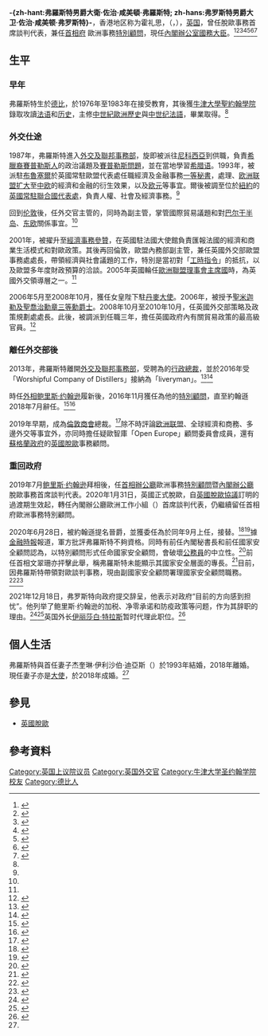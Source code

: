 {{noteTA|G1=PoliticiansUK|G2=UK Places|T=zh-hant:弗羅斯特男爵大衛·弗羅斯特;zh-hk:霍禮思;|1=zh-hant:弗羅斯特;zh-hk:霍禮思;}}
{{infobox officeholder
| honorific-prefix    = [[非常尊敬的|非常尊敬的]]
| name                = 弗羅斯特勳爵<br><small>{{lang|en|The Rt Hon. The Lord Frost}}</small>
| image               = The Lord Frost.jpg
| honorific-suffix    = {{post-nominals|country=GBR|CMG|PC|size=110%}}
| office              = [[內閣辦公室部長|內閣辦公室國務大臣]]
| term_start          = 2021年3月1日
| term_end            = 2021年12月18日
| primeminister       = [[鲍里斯·约翰逊|鲍里斯·约翰逊]]
| predecessor         = 職位創建
| successor           = 
| office1             = [[英國內閣辦公廳|歐洲工作小組首席談判代表]]
| term_start1         = 2020年1月31日
| term_end1           = 2021年12月18日
| primeminister1      = [[鲍里斯·约翰逊|鲍里斯·约翰逊]]
| predecessor1        = 職位創建
| successor1          = [[伊丽莎白·特拉斯|伊丽莎白·特拉斯]]
| office2             = [[唐寧街10號#首相辦公廳|首相辦公廳歐洲事務特別顧問]]
| term_start2         = 2019年7月24日
| term_end2           = 2021年3月1日
| primeminister2      = [[鲍里斯·约翰逊|鲍里斯·约翰逊]]
| predecessor2        = {{le|奧利·羅賓斯|Olly Robbins}}
| successor2          = 
| office3             = [[英國內閣辦公廳|脫歐事務首席談判代表]]
| primeminister3      = [[鲍里斯·约翰逊|鲍里斯·约翰逊]]
| term_start3         = 2019年7月29日
| term_end3           = 2020年1月31日
| predecessor3        = {{le|奧利·羅賓斯|Olly Robbins}}
| successor3          = 職位廢除
| office4             = [[外交、聯邦及發展事務大臣|外交及聯邦事務大臣特別顧問]]
| 1blankname4         = 外相
| 1namedata4          = [[鲍里斯·约翰逊|鲍里斯·约翰逊]]
| term_start4         = 2016年
| term_end4           = 2018年
| office5             = {{le|英國駐丹麥大使|Ambassador of the United Kingdom to Denmark}}
| term_start5         = 2006年5月1日
| term_end5           = 2008年10月31日
| predecessor5        = {{le|尼古拉斯·布朗 (外交官)|Nicholas Browne|尼古拉斯·布朗}}
| successor5          = {{le|尼克·阿切爾|Nick Archer}}
| office6             = [[英國上議院|英國上議院]]<br/>[[英國上議院#俗職議員|俗職議員]]
| term_start6         = 2020年9月8日
| term_end6           = 
| birth_date          = {{birth date and age|1965|2|21}}
| birth_name          = 大衛·佐治·咸美頓·弗羅斯特<small><br>David George Hamilton Frost</small>
| birth_place         = {{ENG}}[[德比_(英格蘭)|德比]]
| nationality         = {{UK}}
| spouse              = *{{marriage|杰奎琳·伊利沙伯·迪亞斯<br/>|1993|2018|end=d.}}
*{{marriage|{{le|哈莉特·馬修斯|Harriet Mathews}}|2018}}
| party               = [[保守黨_(英國)|保守黨]]<ref>{{Cite web|title=Parliamentary career for Lord Frost - MPs and Lords - UK Parliament|url=https://members.parliament.uk/member/4879/career|access-date=19 Oct 2020|website=[[英国议会|英国议会]]|language=en|archive-date=2020-09-19|archive-url=https://web.archive.org/web/20200919225749/https://members.parliament.uk/member/4879/career|dead-url=no}}</ref>
| alma_mater          = [[牛津大學聖約翰學院|牛津大學聖約翰學院]]
| occupation          = [[英国文官队伍|公務員]]
| profession          = {{hlist|{{le|女皇陛下外交官隊伍|Her Majesty's Diplomatic Service|外交官}}|[[英国政府特别顾问|特別顧問]]}}
}}
'''-{zh-hant:弗羅斯特男爵大衛·佐治·咸美頓·弗羅斯特; zh-hans:弗罗斯特男爵大卫·佐治·咸美顿·弗罗斯特}-'''，香港地区称为霍礼思，{{post-nominals|country=GBR|CMG||PC|sep=y|size=100%}}（{{lang-en|David George Hamilton Frost, Baron Frost}}，{{bd|1965年|2月21日}}），[[英国|英国]]{{le|女皇陛下外交官隊伍|Her Majesty's Diplomatic Service|外交官}}，曾任脫歐事務首席談判代表，兼任[[唐寧街10號#首相辦公廳|首相府]]<!--{{le|國家安全顧問 (英國)|National Security Adviser (United Kingdom)|國家安全顧問}}、-->歐洲事務[[英国政府特别顾问|特別顧問]]，現任[[內閣辦公室部長|內閣辦公室國務大臣]]。<ref>{{cite tweet|user=Number10press|number=1229521998197510146|title=The negotiations on the UK's future relationship with the EU are led by Task Force Europe, a team within No 10 who report directly into the Prime Minister. Follow this account for updates.|date=2020-02-17|language=en}}</ref><ref>{{cite web|url=https://www.independent.co.uk/news/uk/politics/brexit-trade-deal-eu-task-force-europe-boris-johnson-department-exiting-a9303886.html|website=[[獨立報|獨立報]]|title=Brexit: New Task Force Europe to lead EU trade negotiations as UK leaves bloc|last=Woodcock|first=Andrew|date=2020-01-27|language=en|access-date=2020-12-25|archive-date=2021-11-08|archive-url=https://web.archive.org/web/20211108130600/https://www.independent.co.uk/news/uk/politics/brexit-trade-deal-eu-task-force-europe-boris-johnson-department-exiting-a9303886.html}}</ref><ref>{{cite web|url=https://www.ft.com/content/bef4d592-21a4-11ea-b8a1-584213ee7b2b|website=[[金融时报_(英国)|金融時報]]|title=Boris Johnson puts faith in Brexit supporter David Frost|last=Parker|first=George|date=2020-01-15|language=en|access-date=2020-12-25|archive-date=2021-11-08|archive-url=https://web.archive.org/web/20211108130558/https://www.ft.com/content/bef4d592-21a4-11ea-b8a1-584213ee7b2b}}</ref><ref>{{cite web|url=https://www.thetimes.co.uk/article/boris-johnson-to-unveil-taskforce-europe-5bvnzgh57|website=[[泰晤士报|泰晤士报]]|title=Boris Johnson to unveil Taskforce Europe|last=Zeffman|first=Henry|date=2019-12-29|language=en|access-date=2020-12-25|archive-date=2021-11-08|archive-url=https://web.archive.org/web/20211108130600/https://www.thetimes.co.uk/article/boris-johnson-to-unveil-taskforce-europe-5bvnzgh57}}</ref><ref>{{cite web|url=https://www.independent.co.uk/news/uk/politics/brexit-boris-johnson-taskforce-europe-eu-talks-free-trade-a9263166.html|website=[[獨立報|獨立報]]|title=Brexit: Boris Johnson ‘to launch Taskforce Europe’ negotiating team in charge of future relationship talks with EU|last=Cowburn|first=Ashley|date=2019-12-29|language=en|access-date=2020-12-25|archive-date=2021-11-08|archive-url=https://web.archive.org/web/20211108130601/https://www.independent.co.uk/news/uk/politics/brexit-boris-johnson-taskforce-europe-eu-talks-free-trade-a9263166.html}}</ref><ref>{{cite web|url=https://www.politicshome.com/news/uk/political-parties/conservative-party/boris-johnson/news/108777/boris-johnson-take-charge-eu|website=PoliticsHome|title=Boris Johnson 'to take charge of EU trade talks' with new 'Taskforce Europe'|last=Honeycombe-Foster|first=Matt|date=2019-12-29|language=en|access-date=2020-12-25|archive-date=2021-11-08|archive-url=https://web.archive.org/web/20211108130602/https://www.politicshome.com/news/article/boris-johnson-to-take-charge-of-eu-trade-talks-with-new-taskforce-europe}}</ref><ref>{{cite web|url=https://inews.co.uk/news/politics/brexit-cabinet-cull-budget-top-boris-johnson-to-do-list-1351132|website=[[I_(報章)|I新聞]]|title=Brexit, Cabinet cull and Budget are top of Boris Johnson's New Year to-do list|last=Vaughan|first=Richard|date=2019-12-29|language=en|access-date=2020-12-25|archive-date=2021-11-08|archive-url=https://web.archive.org/web/20211108130603/https://inews.co.uk/news/politics/brexit-cabinet-cull-budget-top-boris-johnson-to-do-list-379600}}</ref>

== 生平 ==
=== 早年 ===
弗羅斯特生於[[德比_(英格蘭)|德比]]，於1976年至1983年在{{le|諾定咸中學|Nottingham High School}}接受教育，其後獲[[牛津大學聖約翰學院|牛津大學聖約翰學院]]錄取攻讀[[法语|法语]]和[[历史|历史]]，主修[[中世纪|中世紀歐洲歷史]]與[[古法語|中世纪法語]]，畢業取得{{le|英國本科學位分類|British undergraduate degree classification|一等榮譽}}{{le|文學碩士 (牛劍及都柏林)|Master of Arts (Oxford, Cambridge, and Dublin)|文學碩士}}。<ref name="ukwhoswho"/>

=== 外交仕途 ===
1987年，弗羅斯特進入[[外交、聯邦及發展事務部|外交及聯邦事務部]]，旋即被派往[[尼科西亞|尼科西亞]]到{{le|英國駐外高級專員公署|British High Commission|英國駐塞浦路斯高級專員公署}}供職，負責[[希臘裔賽普勒斯人|希臘裔賽普勒斯人]]的政治議題及[[賽普勒斯問題|賽普勒斯問題]]，並在當地學習[[希腊语|希腊语]]。1993年，被派駐[[布鲁塞尔-首都大区|布魯塞爾]]於英國常駐歐盟代表處任職經濟及金融事務[[外交官銜#雙邊外交關係|一等秘書]]，處理{{le|歐盟預算|Budget of the European Union}}、[[欧洲联盟扩大|欧洲联盟扩大]]至[[中欧|中欧]]的經濟和金融的衍生效果，以及[[欧元|欧元]]等事宜。爾後被調至位於[[紐約|紐約]]的[[英國常駐聯合國代表|英國常駐聯合國代表處]]，負責人權、社會及經濟事務。<ref name="ukwhoswho"/>

回到[[伦敦|伦敦]]後，任外交官主管{{le|約翰·克爾 (外交官)|John Kerr (diplomat)|約翰·克爾}}的{{le|私人秘書|Private Secretary}}，同時為{{le|歐盟外交代表機構|Diplomatic missions of the European Union|歐盟外事部}}副主管，掌管國際貿易議題和對[[巴尔干半岛|巴尔干半岛]]、[[东欧|东欧]]關係事宜。<ref name="ukwhoswho"/>

2001年，被擢升至[[参赞|經濟事務參贊]]，在英國駐法國大使館負責匯報法國的經濟和商業生活模式和對歐政策。其後再回倫敦，歐盟內務部副主管，兼任英國外交部歐盟事務處處長，帶領經濟與社會議題的工作，特別是當初對「[[歐洲聯盟指令|工時指令]]」的抵抗，以及歐盟多年度財政預算的洽談。2005年英國輪任[[歐洲聯盟理事會主席國|歐洲聯盟理事會主席國]]時，為英國外交領導層之一。<ref name="ukwhoswho"/>

2006年5月至2008年10月，獲任女皇陛下駐[[丹麥|丹麥]][[特命全權大使|大使]]。2006年，被授予[[聖米迦勒及聖喬治勳章|聖米迦勒及聖喬治勳章三等勳爵士]]。2008年10月至2010年10月，任英國外交部策略及政策規劃處處長。此後，被調派到{{le|商業、創新及技能部|Department for Business, Innovation and Skills}}任職三年，擔任英國政府內有關貿易政策的最高級官員。<ref name="ukwhoswho">{{Cite web|url=https://www.ukwhoswho.com/view/10.1093/ww/9780199540884.001.0001/ww-9780199540884-e-42701|title=Frost, David George Hamilton|date=2018-12-01|website=www.ukwhoswho.com|publisher=Oxford University Press|language=en|doi=10.1093/ww/9780199540884.013.u42701|access-date=2020-12-25|archive-date=2021-11-08|archive-url=https://web.archive.org/web/20211108130605/https://www.ukwhoswho.com/view/10.1093/ww/9780199540884.001.0001/ww-9780199540884-e-42701}}</ref>

=== 離任外交部後 ===
2013年，弗羅斯特離開[[外交、聯邦及發展事務部|外交及聯邦事務部]]，受聘為{{le|蘇格蘭威士忌協會|Scotch Whisky Association}}的[[首席执行官|行政總裁]]，並於2016年受「Worshipful Company of Distillers」接納為「liveryman」。<ref>{{Cite news|url=https://www.bbc.com/news/uk-scotland-scotland-business-24108270|title=Former diplomat to lead whisky body|date=2013-09-16|work=[[英國廣播公司新聞|英國廣播公司新聞]]|language=en|accessdate=2020-12-25|archive-date=2021-01-11|archive-url=https://web.archive.org/web/20210111222119/https://www.bbc.com/news/uk-scotland-scotland-business-24108270|dead-url=no}}</ref><ref>{{cite web| url=https://www.distillers.org.uk/| website=www.distillers.org.uk| title=存档副本| access-date=2020-12-25| archive-date=2021-11-08| archive-url=https://web.archive.org/web/20211108130611/https://www.distillers.org.uk/}}</ref>

時任[[外交、聯邦及發展事務大臣|外相]][[鲍里斯·约翰逊|鲍里斯·约翰逊]]履新後，2016年11月獲任為他的[[英国政府特别顾问|特別顧問]]，直至約翰遜2018年7月辭任。<ref>{{Cite news|url=https://www.bbc.com/news/uk-scotland-scotland-business-37765156|title=Whisky boss quits for Boris Johnson role|date=2016-10-25|work=[[英國廣播公司新聞|英國廣播公司新聞]]|language=en|accessdate=2020-12-25|archive-date=2021-11-08|archive-url=https://web.archive.org/web/20211108130607/https://www.bbc.com/news/uk-scotland-scotland-business-37765156}}</ref><ref>{{Cite web|url=https://www.businessinsider.com/boris-johnson-advisor-david-frost-whole-industries-could-be-destroyed-by-hard-brexit-article-50-2016-10|title=Boris Johnson’s new advisor could be Britain's hope for avoiding a 'Hard Brexit'|last=Colson|first=Thomas|date=2016-10-27|website=[[商业内幕|商业内幕]]|language=en|access-date=2020-12-25|archive-date=2021-11-08|archive-url=https://web.archive.org/web/20211108130608/https://www.businessinsider.com/boris-johnson-advisor-david-frost-whole-industries-could-be-destroyed-by-hard-brexit-article-50-2016-10}}</ref>

2019年早期，成為[[倫敦商會|倫敦商會]]總裁。<ref>{{Cite web|url=https://www.wildsearch.org/news/2019/02/13davidfrostannouncement|title=David Frost CMG to become next Chief Executive at the London Chamber of Commerce|website=WILD SEARCH|language=en|access-date=2020-12-25|archive-date=2019-07-23|archive-url=https://web.archive.org/web/20190723160327/https://www.wildsearch.org/news/2019/02/13davidfrostannouncement}}</ref>除不時評論[[欧洲联盟|欧洲联盟]]、全球經濟和商務、多邊外交等事宜外，亦同時擔任疑歐智庫「Open Europe」顧問委員會成員，還有[[蘇格蘭政府|蘇格蘭政府]]的[[英國脫歐|英國脫歐]]事務顧問。

=== 重回政府 ===
2019年7月[[鲍里斯·约翰逊|鲍里斯·约翰逊]]拜相後，任[[唐寧街10號#首相辦公廳|首相辦公廳]]歐洲事務[[英国政府特别顾问|特別顧問]]暨[[英國內閣辦公廳|內閣辦公廳]]脫歐事務首席談判代表。2020年1月31日，英國正式脫歐，自[[英國脫歐協議|英國脫歐協議]]訂明的過渡期生效起，轉任內閣辦公廳歐洲工作小組（{{lang|en|Task Force Europe}}）首席談判代表，仍繼續留任首相府歐洲事務特別顧問。

2020年6月28日，被約翰遜提名晉爵，並獲委任為{{le|國家安全顧問 (英國)|National Security Adviser (United Kingdom)|國家安全顧問}}於同年9月上任，接替{{le|馬克·塞德威爾|Mark Sedwill}}。<ref>{{Cite web|title=Appointment of Prime Minister's National Security Adviser|url=https://www.gov.uk/government/news/appointment-of-prime-ministers-national-security-advisor|website=GOV.UK|language=en|access-date=2020-12-25|archive-date=2022-04-27|archive-url=https://web.archive.org/web/20220427171122/https://www.gov.uk/government/news/appointment-of-prime-ministers-national-security-advisor}}</ref><ref>{{Cite news|date=2020-06-28|title=UK's top civil servant announces exit|language=en-GB|work=[[英國廣播公司新聞|英國廣播公司新聞]]|url=https://www.bbc.com/news/uk-politics-53210773|accessdate=2020-12-25|archive-date=2021-11-08|archive-url=https://web.archive.org/web/20211108130602/https://www.bbc.com/news/uk-politics-53210773}}</ref>據[[金融时报_(英国)|金融時報]]報道，軍方批評弗羅斯特不夠資格。同時有前任內閣秘書長和前任國家安全顧問認為，以特別顧問形式任命國家安全顧問，會破壞[[英国文官队伍|公務員]]的中立性。<ref>{{Cite news |last=Murphy |first=Joe |date=2020-06-29 |title=Former top mandarins voice fears over Boris Johnson's choice of David Frost as National Security Adviser |work={{le|標準晚報|Evening Standard}} |url=https://www.standard.co.uk/news/politics/former-top-mandarins-voice-fears-over-pm-s-security-choice-a4483036.html |language=en |accessdate=2020-12-25 |archive-date=2021-02-18 |archive-url=https://web.archive.org/web/20210218211635/https://www.standard.co.uk/news/politics/former-top-mandarins-voice-fears-over-pm-s-security-choice-a4483036.html }}</ref>前任首相文翠珊亦抨擊此舉，稱弗羅斯特未能顯示其國家安全層面的專長。<ref>{{cite news |title=Theresa May criticises PM over choice of Brexit envoy for security role |url=https://www.bbc.co.uk/news/uk-politics-53233500 |work=[[英國廣播公司新聞|英國廣播公司新聞]] |date=2020-06-30 |language=en |accessdate=2020-12-25 |archive-date=2021-10-12 |archive-url=https://web.archive.org/web/20211012153553/https://www.bbc.co.uk/news/uk-politics-53233500 }}</ref>目前，因弗羅斯特帶領對歐談判事務，現由副國家安全顧問{{le|大衛·誇裡|David Quarrey}}署理國家安全顧問職務。<ref>{{cite web |url=https://www.whatdotheyknow.com/request/695574/response/1663299/attach/3/FOI2020%2013631%20REPLY.pdf?cookie_passthrough=1 |title=Deputy National Security Advisers |date=2020-10-23 |website=whatdotheyknow.com |publisher=Whatdotheyknow |quote=David Frost remains Chief Negotiator for the EU talks and those negotiations will remain his top single priority until they have concluded, one way or another. Therefore, the Prime Minister agreed that David Quarrey should become Acting NSA |language=en |access-date=2020-12-25 |archive-date=2021-11-08 |archive-url=https://web.archive.org/web/20211108130607/https://www.whatdotheyknow.com/request/695574/response/1663299/attach/3/FOI2020%2013631%20REPLY.pdf?cookie_passthrough=1 }}</ref><ref>{{cite web|url=https://www.standard.co.uk/news/politics/boris-johnson-gives-spymaster-paintings-to-outgoing-cabinet-secretary-sir-mark-sedwill-a4542711.html|title=Boris Johnson gives 'spymaster' paintings to outgoing Cabinet Secretary Sir Mark Sedwill|website=London Evening Standard|last=Sleigh|first=Sophia|date=2020-09-08|access-date=2020-12-30|quote=The PM’s spokesman also revealed that Sir Mark is stepping down as National Security Advisor [NSA] on September 16.|archive-date=2022-05-28|archive-url=https://web.archive.org/web/20220528104135/https://www.standard.co.uk/news/politics/boris-johnson-gives-spymaster-paintings-to-outgoing-cabinet-secretary-sir-mark-sedwill-a4542711.html}}</ref>

2021年12月18日，弗罗斯特向政府提交辞呈，他表示对政府“目前的方向感到担忧”。他列举了鲍里斯·约翰逊的加税、净零承诺和防疫政策等问题，作为其辞职的理由。<ref>{{cite news |last1=Castle |first1=Stephen |title=David Frost, Brexit Negotiator, Resigns in Another Blow to Boris Johnson |url=https://www.nytimes.com/2021/12/18/world/europe/brexit-david-frost-resigns.html |accessdate=2021-12-20 |work=The New York Times |date=2021-12-19 |archive-date=2021-12-23 |archive-url=https://web.archive.org/web/20211223162050/https://www.nytimes.com/2021/12/18/world/europe/brexit-david-frost-resigns.html }}</ref><ref>{{cite news |title=英脱欧事务大臣辞职，约翰逊一周遭遇“三连击”-凯风网 |url=http://www.kaiwind.com/n1790/c764348/content.html |accessdate=2021-12-20 |work=www.kaiwind.com |archive-date=2021-12-20 |archive-url=https://web.archive.org/web/20211220083849/http://www.kaiwind.com/n1790/c764348/content.html }}</ref>英国外长[[伊丽莎白·特拉斯|伊丽莎白·特拉斯]]暂时代理此职位。<ref>{{cite news |title=Liz Truss to take on Brexit brief after David Frost resignation |url=https://www.theguardian.com/politics/2021/dec/19/liz-truss-to-take-on-brexit-brief-after-lord-frost-resignation |accessdate=2021-12-20 |work=the Guardian |date=2021-12-19 |language=en |archive-date=2022-06-12 |archive-url=https://web.archive.org/web/20220612151042/https://www.theguardian.com/politics/2021/dec/19/liz-truss-to-take-on-brexit-brief-after-lord-frost-resignation }}</ref>

== 個人生活 ==
弗羅斯特與首任妻子杰奎琳·伊利沙伯·迪亞斯（{{lang|en|Jacqueline Elizabeth Dias}}）於1993年結婚，2018年離婚。現任妻子{{le|哈莉特·馬修斯|Harriet Mathews}}亦是[[特命全權大使|大使]]，於2018年成婚。<ref name="ukwhoswho"/>

== 參見 ==
* [[英國脫歐|英國脫歐]]

== 參考資料 ==
{{reflist|25em}}


{{s-start}}
{{s-dip}}
{{s-bef|before={{le|尼古拉斯·布朗 (外交官)|Nicholas Browne|尼古拉斯·布朗}}}}
{{s-ttl|title={{le|英國駐丹麥大使|Ambassador of the United Kingdom to Denmark}}|years=2006年至2008年}}
{{s-aft|after={{le|尼克·阿切爾|Nick Archer}}}}
{{s-gov}}
{{s-bef|before={{le|馬克·塞德威爾|Mark Sedwill|塞德威爾勳爵}}}}
{{s-ttl|title={{le|國家安全顧問 (英國)|National Security Adviser (United Kingdom)|國家安全顧問}}|years=2020年至今}}
{{s-inc}}
{{s-prec|uk}}
{{s-bef|before={{le|格林哈爾希男爵史提芬·格林哈爾希|Stephen Greenhalgh, Baron Greenhalgh|格林哈爾希勳爵}}}}
{{s-ttl|title=[[聯合王國排位名單|男仕]]<br />''' '''弗羅斯特男爵''' '''}}
{{s-fol|after=[[尼克·赫伯特|南唐斯的赫伯特勳爵]]}}
{{s-end}}

{{authority control}}
{{DEFAULTSORT: Frost, George}}
[[Category:英国上议院议员|Category:英国上议院议员]]
[[Category:英国外交官|Category:英国外交官]]
[[Category:牛津大学圣约翰学院校友|Category:牛津大学圣约翰学院校友]]
[[Category:德比人|Category:德比人]]
